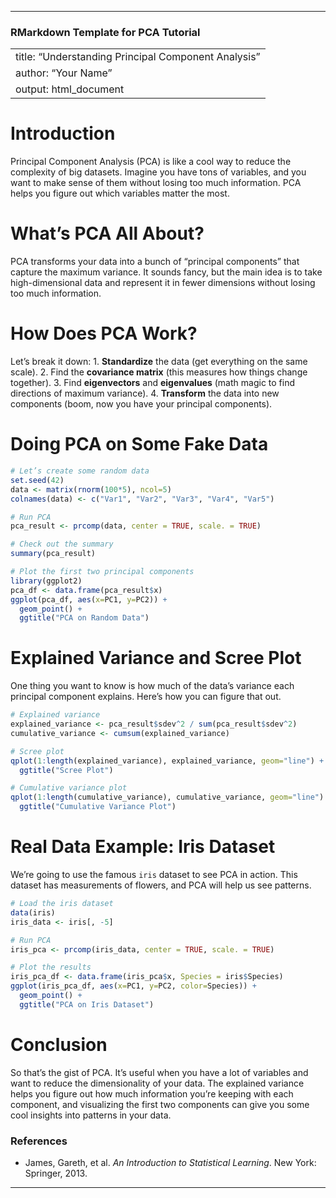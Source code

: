 
---

### RMarkdown Template for PCA Tutorial


---
title: "Understanding Principal Component Analysis"
author: "Your Name"
output: html_document
---

# Introduction

Principal Component Analysis (PCA) is like a cool way to reduce the complexity of big datasets. Imagine you have tons of variables, and you want to make sense of them without losing too much information. PCA helps you figure out which variables matter the most.

# What’s PCA All About?

PCA transforms your data into a bunch of “principal components” that capture the maximum variance. It sounds fancy, but the main idea is to take high-dimensional data and represent it in fewer dimensions without losing too much information.

# How Does PCA Work?

Let’s break it down:
1. **Standardize** the data (get everything on the same scale).
2. Find the **covariance matrix** (this measures how things change together).
3. Find **eigenvectors** and **eigenvalues** (math magic to find directions of maximum variance).
4. **Transform** the data into new components (boom, now you have your principal components).

# Doing PCA on Some Fake Data

```r
# Let’s create some random data
set.seed(42)
data <- matrix(rnorm(100*5), ncol=5)
colnames(data) <- c("Var1", "Var2", "Var3", "Var4", "Var5")

# Run PCA
pca_result <- prcomp(data, center = TRUE, scale. = TRUE)

# Check out the summary
summary(pca_result)

# Plot the first two principal components
library(ggplot2)
pca_df <- data.frame(pca_result$x)
ggplot(pca_df, aes(x=PC1, y=PC2)) + 
  geom_point() +
  ggtitle("PCA on Random Data")
```

# Explained Variance and Scree Plot

One thing you want to know is how much of the data’s variance each principal component explains. Here’s how you can figure that out.

```r
# Explained variance
explained_variance <- pca_result$sdev^2 / sum(pca_result$sdev^2)
cumulative_variance <- cumsum(explained_variance)

# Scree plot
qplot(1:length(explained_variance), explained_variance, geom="line") +
  ggtitle("Scree Plot")

# Cumulative variance plot
qplot(1:length(cumulative_variance), cumulative_variance, geom="line") +
  ggtitle("Cumulative Variance Plot")
```

# Real Data Example: Iris Dataset

We’re going to use the famous `iris` dataset to see PCA in action. This dataset has measurements of flowers, and PCA will help us see patterns.

```r
# Load the iris dataset
data(iris)
iris_data <- iris[, -5]

# Run PCA
iris_pca <- prcomp(iris_data, center = TRUE, scale. = TRUE)

# Plot the results
iris_pca_df <- data.frame(iris_pca$x, Species = iris$Species)
ggplot(iris_pca_df, aes(x=PC1, y=PC2, color=Species)) +
  geom_point() +
  ggtitle("PCA on Iris Dataset")
```

# Conclusion

So that’s the gist of PCA. It’s useful when you have a lot of variables and want to reduce the dimensionality of your data. The explained variance helps you figure out how much information you're keeping with each component, and visualizing the first two components can give you some cool insights into patterns in your data.

### References

- James, Gareth, et al. _An Introduction to Statistical Learning_. New York: Springer, 2013.


---

